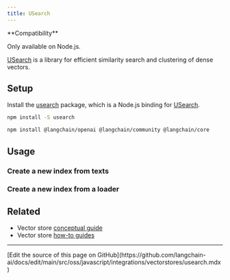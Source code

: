```yaml
---
title: USearch
---
```


<Tip>
**Compatibility**

Only available on Node.js.
</Tip>

[USearch](https://github.com/unum-cloud/usearch) is a library for efficient similarity search and clustering of dense vectors.

## Setup

Install the [usearch](https://github.com/unum-cloud/usearch/tree/main/javascript) package, which is a Node.js binding for [USearch](https://github.com/unum-cloud/usearch).

```bash npm
npm install -S usearch
```

<IntegrationInstallTooltip/>

```bash npm
npm install @langchain/openai @langchain/community @langchain/core
```

## Usage

### Create a new index from texts


<Usearch />

### Create a new index from a loader


<UsearchFromdocs />

## Related

- Vector store [conceptual guide](/oss/javascript/integrations/vectorstores)
- Vector store [how-to guides](/oss/javascript/integrations/vectorstores)

---

<Callout icon="pen-to-square" iconType="regular">
  [Edit the source of this page on GitHub](https://github.com/langchain-ai/docs/edit/main/src/oss/javascript/integrations/vectorstores/usearch.mdx)
</Callout>
